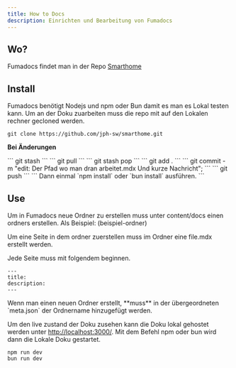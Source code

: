 ```yaml
---
title: How to Docs
description: Einrichten und Bearbeitung von Fumadocs
---
```


## Wo?

Fumadocs findet man in der Repo [Smarthome](https://github.com/jph-sw/smarthome)

## Install

Fumadocs benötigt Nodejs und npm oder Bun damit es man es Lokal testen kann.
Um an der Doku zuarbeiten muss die repo mit auf den Lokalen rechner gecloned werden.

```
git clone https://github.com/jph-sw/smarthome.git
```

**Bei Änderungen**

<Callout title="Wenn eigene Änderungen vorliegen erst">
    ```
    git stash
```
</Callout>

<Callout title="Als zweites">
```
git pull
```
</Callout>

<Callout title="Als drittes">
    ```
    git stash pop
    ```
</Callout>

<Callout title="Als viertes">
    ```
    git add .
    ```
</Callout>

<Callout title="Als fünftes">
```
 git commit -m "edit: Der Pfad wo man dran arbeitet.mdx Und kurze Nachricht";
 ```
</Callout>

<Callout title="Als sechstes">
```
git push
```
</Callout>

<Callout title="Immer machen, nach einem Pull">
```
Dann einmal `npm install` oder `bun install` ausführen.
```
</Callout>

## Use

Um in Fumadocs neue Ordner zu erstellen muss unter content/docs einen ordners erstellen.
Als Beispiel: (beispiel-ordner)

Um eine Seite in dem ordner zuerstellen muss im Ordner eine file.mdx erstellt werden.

Jede Seite muss mit folgendem beginnen.

```
---
title:
description:
---
```

<Callout title="Wichtig">
  Wenn man einen neuen Ordner erstellt, **muss** in der übergeordneten
  `meta.json` der Ordnername hinzugefügt werden.
</Callout>

Um den live zustand der Doku zusehen kann die Doku lokal gehostet werden unter [http://localhost:3000/](http://localhost:3000).
Mit dem Befehl npm oder bun wird dann die Lokale Doku gestartet.

```
npm run dev
bun run dev
```
